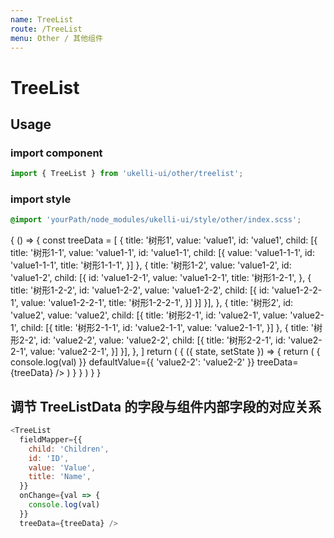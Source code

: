 ```yaml
---
name: TreeList
route: /TreeList
menu: Other / 其他组件
---
```




# TreeList

<Props of={TreeList} />

## Usage

### import component

```js
import { TreeList } from 'ukelli-ui/other/treelist';
```

### import style

```scss
@import 'yourPath/node_modules/ukelli-ui/style/other/index.scss';
```

<Playground>
  {
    () => {
      const treeData = [
        {
          title: '树形1',
          value: 'value1',
          id: 'value1',
          child: [{
            title: '树形1-1',
            value: 'value1-1',
            id: 'value1-1',
            child: [{
              value: 'value1-1-1',
              id: 'value1-1-1',
              title: '树形1-1-1',
            }]
          }, {
            title: '树形1-2',
            value: 'value1-2',
            id: 'value1-2',
            child: [{
              id: 'value1-2-1',
              value: 'value1-2-1',
              title: '树形1-2-1',
            }, {
              title: '树形1-2-2',
              id: 'value1-2-2',
              value: 'value1-2-2',
              child: [{
                id: 'value1-2-2-1',
                value: 'value1-2-2-1',
                title: '树形1-2-2-1',
              }]
            }]
          }],
        },
        {
          title: '树形2',
          id: 'value2',
          value: 'value2',
          child: [{
            title: '树形2-1',
            id: 'value2-1',
            value: 'value2-1',
            child: [{
              title: '树形2-1-1',
              id: 'value2-1-1',
              value: 'value2-1-1',
            }]
          }, {
            title: '树形2-2',
            id: 'value2-2',
            value: 'value2-2',
            child: [{
              title: '树形2-2-1',
              id: 'value2-2-1',
              value: 'value2-2-1',
            }]
          }],
        },
      ]
      return (
        <State initial={{
        }}>
          {
            ({ state, setState }) => {
              return (
                <TreeList
                  onChange={val => {
                    console.log(val)
                  }}
                  defaultValue={{
                    'value2-2': 'value2-2'
                  }}
                  treeData={treeData} />
              )
            }
          }
        </State>
      )
    }
  }
</Playground>

## 调节 TreeListData 的字段与组件内部字段的对应关系

```js
<TreeList
  fieldMapper={{
    child: 'Children',
    id: 'ID',
    value: 'Value',
    title: 'Name',
  }}
  onChange={val => {
    console.log(val)
  }}
  treeData={treeData} />
```
